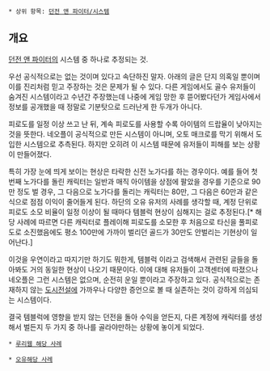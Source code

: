  * 상위 항목: [[던전 앤 파이터/시스템]]

== 개요 ==
[[던전 앤 파이터]]의 시스템 중 하나로 추정되는 것.

우선 공식적으로는 없는 것이며 있다고 속단하진 말자. 아래의 글은 단지 의혹일 뿐이며 이를 진리처럼 믿고 주장하는 것은 문제가 될 수 있다. 다른 게임에서도 골수 유저들이 숨겨진 시스템이라고 수년간 주장했는데 나중에 게임 망한 후 뜯어봤다던가 게임사에서 정보를 공개했을 때 정말로 기분탓으로 드러난게 한 두개가 아니다.

피로도를 일정 이상 쓰고 난 뒤, 계속 피로도를 사용할 수록 아이템의 드랍율이 낮아지는 것을 뜻한다. 네오플이 공식적으로 만든 시스템이 아니며, 오토 매크로를 막기 위해서 도입한 시스템으로 추측된다. 하지만 오히려 이 시스템 때문에 유저들이 피해를 보는 상황이 만들어졌다.

특히 가장 눈에 띄게 보이는 현상은 타락한 신전 노가다를 하는 경우이다. 예를 들어 첫번째 노가다를 돌린 캐릭터는 일반과 매직 아이템을 상점에 팔았을 경우를 기준으로 90만 정도 벌 경우, 그 다음으로 노가다를 돌리는 캐릭터는 80만, 그 다음은 60만과 같은 식으로 점점 이익이 줄어들게 된다. 하단의 오유 유저의 사례를 생각할 때, 계정 단위로 피로도 소모 비율이 일정 이상이 될 때마다 템블럭 현상이 심해지는 걸로 추정된다.[* 해당 사례에 따르면 다른 캐릭터로 플레이해 피로도를 소모한 후 처음으로 타신을 풀피로도로 소진했음에도 평소 100만에 가까이 벌리던 골드가 30만도 안벌리는 기현상이 일어난다.]

이것을 우연이라고 따지기만 하기도 뭐한게, 템블럭 이라고 검색해서 관련된 글들을 돌아봐도 거의 동일한 현상이 나오기 때문이다. 이에 대해 유저들이 고객센터에 따졌으나 네오플은 그런 시스템은 없으며, 순전히 운일 뿐이라고 주장하고 있다. 공식적으로는 존재하지 않는 [[도시전설]]에 가까우나 다양한 증언으로 볼 때 실존하는 것이 강하게 의심되는 시스템이다.

결국 템블럭에 영향을 받지 않는 던전을 돌아 수익을 얻든지, 다른 계정에 캐릭터를 생성해서 벌든지 두 가지 중 하나를 골라야만하는 상황에 놓이게 되었다.

 * [http://bbs1.ruliweb.daum.net/gaia/do/ruliweb/family/636/read?articleId=7221992&objCate1=&bbsId=G001&searchKey=subjectNcontent&itemGroupId=&itemId=2230&sortKey=depth&searchValue=%ED%83%80%EB%9D%BD%ED%95%9C%EC%8B%A0%EC%A0%84&platformId=&pageIndex=1 루리웹 해당 사례]

 * [http://www.todayhumor.co.kr/board/view.php?table=dungeon&no=440933&s_no=440933&page=4 오유해당 사례]
